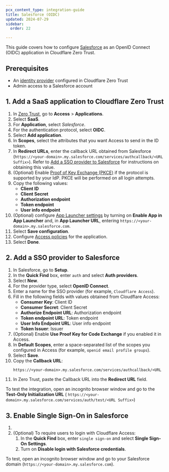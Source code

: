 ```yaml
---
pcx_content_type: integration-guide
title: Salesforce (OIDC)
updated: 2024-07-29
sidebar:
  order: 22

---
```



This guide covers how to configure [Salesforce](https://help.salesforce.com/s/articleView?id=sf.sso_provider_openid_connect.htm\&type=5) as an OpenID Connect (OIDC) application in Cloudflare Zero Trust.

## Prerequisites

* An [identity provider](/cloudflare-one/identity/idp-integration/) configured in Cloudflare Zero Trust
* Admin access to a Salesforce account

## 1. Add a SaaS application to Cloudflare Zero Trust

1. In [Zero Trust](https://one.dash.cloudflare.com), go to **Access** > **Applications**.
2. Select **SaaS**.
3. For **Application**, select *Salesforce*.
4. For the authentication protocol, select **OIDC**.
5. Select **Add application**.
6. In **Scopes**, select the attributes that you want Access to send in the ID token.
7. In **Redirect URLs**, enter the callback URL obtained from Salesforce (`https://<your-domain>.my.salesforce.com/services/authcallback/<URL Suffix>`). Refer to [Add a SSO provider to Salesforce](#2-add-a-sso-provider-to-salesforce) for instructions on obtaining this value.
8. (Optional) Enable [Proof of Key Exchange (PKCE)](https://www.oauth.com/oauth2-servers/pkce/) if the protocol is supported by your IdP. PKCE will be performed on all login attempts.
9. Copy the following values:
   * **Client ID**
   * **Client Secret**
   * **Authorization endpoint**
   * **Token endpoint**
   * **User info endpoint**
10. (Optional) configure [App Launcher settings](/cloudflare-one/applications/app-launcher/) by turning on **Enable App in App Launcher** and, in **App Launcher URL**, entering `https://<your-domain>.my.salesforce.com`.
11. Select **Save configuration**.
12. Configure [Access policies](/cloudflare-one/policies/access/) for the application.
13. Select **Done**.

## 2. Add a SSO provider to Salesforce

1. In Salesforce, go to **Setup**.
2. In the **Quick Find** box, enter `auth` and select **Auth providers**.
3. Select **New**.
4. For the provider type, select **OpenID Connect**.
5. Enter a name for the SSO provider (for example, `Cloudflare Access`).
6. Fill in the following fields with values obtained from Cloudflare Access:
   * **Consumer Key**: Client ID
   * **Consumer Secret**: Client Secret
   * **Authorize Endpoint URL**: Authorization endpoint
   * **Token endpoint URL**: Token endpoint
   * **User Info Endpoint URL**: User info endpoint
   * **Token Issuer**: Issuer
7. (Optional) Enable **Use Proof Key for Code Exchange** if you enabled it in Access.
8. In **Default Scopes**, enter a space-separated list of the scopes you configured in Access (for example, `openid email profile groups`).
9. Select **Save**.
10. Copy the **Callback URL**:
    ```txt
    https://<your-domain>.my.salesforce.com/services/authcallback/<URL Suffix>
    ```
11. In Zero Trust, paste the Callback URL into the **Redirect URL** field.

To test the integration, open an incognito browser window and go to the **Test-Only Initialization URL** (   `https://<your-domain>.my.salesforce.com/services/auth/test/<URL Suffix>`)

## 3. Enable Single Sign-On in Salesforce

1. <Render file="access/saas-apps/salesforce-sso" />
2. (Optional) To require users to login with Cloudflare Access:
   1. In the **Quick Find** box, enter `single sign-on` and select **Single Sign-On Settings**.
   2. Turn on **Disable login with Salesforce credentials**.

To test, open an incognito browser window and go to your Salesforce domain (`https://<your-domain>.my.salesforce.com`).
